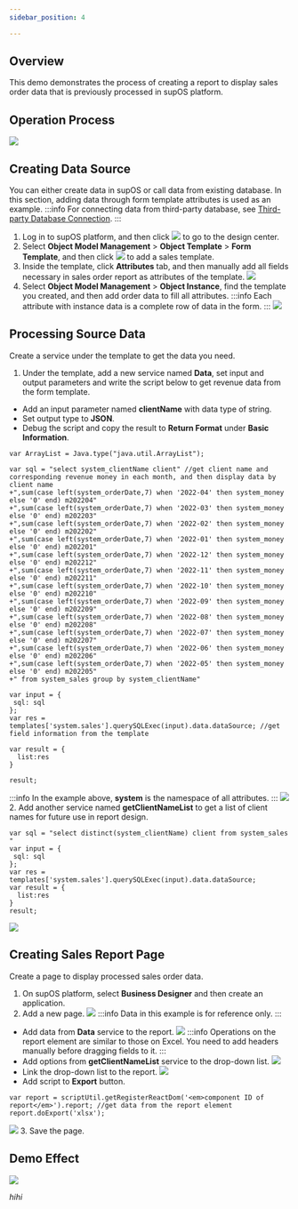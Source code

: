 ```yaml
---
sidebar_position: 4

---
```


## Overview
This demo demonstrates the process of creating a report to display sales order data that is previously processed in supOS platform.
## Operation Process
![](https://wordpressfreezonex.oss-cn-hangzhou.aliyuncs.com/demo/15.png)
## Creating Data Source
You can either create data in supOS or call data from existing database. In this section, adding data through form template attributes is used as an example.
:::info
For connecting data from third-party database, see <a href="../Using supOS/Factory Modeling/Third-party Database Connection">Third-party Database Connection</a>.
:::
1. Log in to supOS platform, and then click ![](https://wordpressfreezonex.oss-cn-hangzhou.aliyuncs.com/platform/7.png) to go to the design center.
2. Select **Object Model Management** > **Object Template** > **Form Template**, and then click ![](https://wordpressfreezonex.oss-cn-hangzhou.aliyuncs.com/factoryModeling/26.png) to add a sales template.<br/>
3. Inside the template, click **Attributes** tab, and then manually add all fields necessary in sales order report as attributes of the template.
![](https://wordpressfreezonex.oss-cn-hangzhou.aliyuncs.com/demo/17.png)
4. Select **Object Model Management** > **Object Instance**, find the template you created, and then add order data to fill all attributes.
:::info
Each attribute with instance data is a complete row of data in the form.
:::
![](https://wordpressfreezonex.oss-cn-hangzhou.aliyuncs.com/demo/20.gif)

## Processing Source Data
Create a service under the template to get the data you need.
1. Under the template, add a new service named **Data**, set input and output parameters and write the script below to get revenue data from the form template.
- Add an input parameter named **clientName** with data type of string.
- Set output type to **JSON**.
- Debug the script and copy the result to **Return Format** under **Basic Information**.
```
var ArrayList = Java.type("java.util.ArrayList");

var sql = "select system_clientName client" //get client name and corresponding revenue money in each month, and then display data by client name
+",sum(case left(system_orderDate,7) when '2022-04' then system_money else '0' end) m202204"
+",sum(case left(system_orderDate,7) when '2022-03' then system_money else '0' end) m202203"
+",sum(case left(system_orderDate,7) when '2022-02' then system_money else '0' end) m202202"
+",sum(case left(system_orderDate,7) when '2022-01' then system_money else '0' end) m202201"
+",sum(case left(system_orderDate,7) when '2022-12' then system_money else '0' end) m202212"
+",sum(case left(system_orderDate,7) when '2022-11' then system_money else '0' end) m202211"
+",sum(case left(system_orderDate,7) when '2022-10' then system_money else '0' end) m202210"
+",sum(case left(system_orderDate,7) when '2022-09' then system_money else '0' end) m202209"
+",sum(case left(system_orderDate,7) when '2022-08' then system_money else '0' end) m202208"
+",sum(case left(system_orderDate,7) when '2022-07' then system_money else '0' end) m202207"
+",sum(case left(system_orderDate,7) when '2022-06' then system_money else '0' end) m202206"
+",sum(case left(system_orderDate,7) when '2022-05' then system_money else '0' end) m202205"
+" from system_sales group by system_clientName"  

var input = {
 sql: sql
};
var res = templates['system.sales'].querySQLExec(input).data.dataSource; //get field information from the template

var result = {
  list:res
}

result;
```
:::info
In the example above, **system** is the namespace of all attributes.
:::
![](https://wordpressfreezonex.oss-cn-hangzhou.aliyuncs.com/demo/21.gif)
2. Add another service named **getClientNameList** to get a list of client names for future use in report design.
```
var sql = "select distinct(system_clientName) client from system_sales "
var input = {
 sql: sql
};
var res = templates['system.sales'].querySQLExec(input).data.dataSource; 
var result = {
  list:res
}
result;
```
![](https://wordpressfreezonex.oss-cn-hangzhou.aliyuncs.com/demo/22.gif)

## Creating Sales Report Page
Create a page to display processed sales order data.
1. On supOS platform, select **Business Designer** and then create an application.
2. Add a new page.
![](https://wordpressfreezonex.oss-cn-hangzhou.aliyuncs.com/demo/16.png)
:::info
Data in this example is for reference only.
:::
- Add data from **Data** service to the report.
![](https://wordpressfreezonex.oss-cn-hangzhou.aliyuncs.com/demo/23.gif)
:::info
Operations on the report element are similar to those on Excel. You need to add headers manually before dragging fields to it.
:::
- Add options from **getClientNameList** service to the drop-down list.
![](https://wordpressfreezonex.oss-cn-hangzhou.aliyuncs.com/demo/24.gif)
- Link the drop-down list to the report.
![](https://wordpressfreezonex.oss-cn-hangzhou.aliyuncs.com/demo/25.gif)
- Add script to **Export** button.
```
var report = scriptUtil.getRegisterReactDom('<em>component ID of report</em>').report; //get data from the report element
report.doExport('xlsx');
```
![](https://wordpressfreezonex.oss-cn-hangzhou.aliyuncs.com/demo/26.gif)
3. Save the page.

## Demo Effect
![](https://wordpressfreezonex.oss-cn-hangzhou.aliyuncs.com/demo/27.gif)

<em>hihi</em>